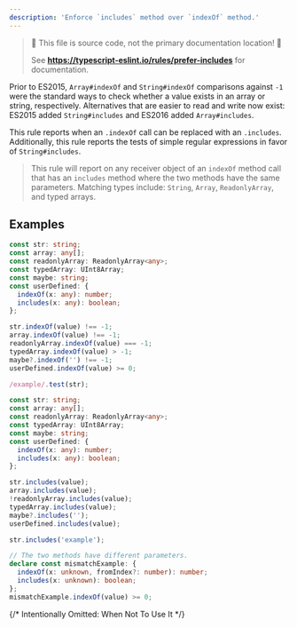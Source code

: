 ---
description: 'Enforce `includes` method over `indexOf` method.'
---


> 🛑 This file is source code, not the primary documentation location! 🛑
>
> See **https://typescript-eslint.io/rules/prefer-includes** for documentation.

Prior to ES2015, `Array#indexOf` and `String#indexOf` comparisons against `-1` were the standard ways to check whether a value exists in an array or string, respectively.
Alternatives that are easier to read and write now exist: ES2015 added `String#includes` and ES2016 added `Array#includes`.

This rule reports when an `.indexOf` call can be replaced with an `.includes`.
Additionally, this rule reports the tests of simple regular expressions in favor of `String#includes`.

> This rule will report on any receiver object of an `indexOf` method call that has an `includes` method where the two methods have the same parameters.
> Matching types include: `String`, `Array`, `ReadonlyArray`, and typed arrays.

## Examples

<Tabs>
<TabItem value="❌ Incorrect">

```ts
const str: string;
const array: any[];
const readonlyArray: ReadonlyArray<any>;
const typedArray: UInt8Array;
const maybe: string;
const userDefined: {
  indexOf(x: any): number;
  includes(x: any): boolean;
};

str.indexOf(value) !== -1;
array.indexOf(value) !== -1;
readonlyArray.indexOf(value) === -1;
typedArray.indexOf(value) > -1;
maybe?.indexOf('') !== -1;
userDefined.indexOf(value) >= 0;

/example/.test(str);
```

</TabItem>
<TabItem value="✅ Correct">

```ts
const str: string;
const array: any[];
const readonlyArray: ReadonlyArray<any>;
const typedArray: UInt8Array;
const maybe: string;
const userDefined: {
  indexOf(x: any): number;
  includes(x: any): boolean;
};

str.includes(value);
array.includes(value);
!readonlyArray.includes(value);
typedArray.includes(value);
maybe?.includes('');
userDefined.includes(value);

str.includes('example');

// The two methods have different parameters.
declare const mismatchExample: {
  indexOf(x: unknown, fromIndex?: number): number;
  includes(x: unknown): boolean;
};
mismatchExample.indexOf(value) >= 0;
```

</TabItem>
</Tabs>

{/* Intentionally Omitted: When Not To Use It */}
